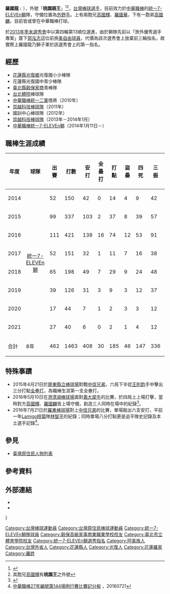 {{Infobox CPBL player|
|name=羅國龍|
|image=羅國龍.jpg|
|width=300|
|position=外野手|
|team=統一7-ELEVEn獅|
|number=8|
|bats=右|
|throws=右|
|birthdate={{birth_date_and_age|1989|6|24|mf=y}}|
|birthplace={{TWN}}[[花蓮縣|花蓮縣]][[光復鄉|光復鄉]]|
|debutdate=5月24日
|debutyear=2014年
|debutteam=統一7-ELEVEn獅
|statyear=2021年球季
|stat1label=打擊率
|stat1value=0.279
|stat2label=全壘打
|stat2value=30
|stat3label=打點
|stat3value=185
|stat4label=盜壘
|stat4value=46
|teams=<nowiki></nowiki> 
*[[統一7-ELEVEn獅|統一7-ELEVEn獅]]（2014年1月—）
|awards=<nowiki></nowiki>
*中華職棒年度總冠軍：2020
*[[中華職棒金手套獎|中華職棒金手套獎]]（外野手）：2015、2016
*[[中華職棒明星賽|中華職棒明星賽]]：2015、2016、2017、2018
}}

'''羅國龍'''﹝{{bd|1989年|6月24日|||catIdx=羅}}），外號「'''桃園親王'''」<ref>{{Cite web |url=http://sports.ltn.com.tw/news/breakingnews/1687214 |title=中職》羅國龍對猿單場雙響 球迷戲稱「桃園親王」 |access-date=2016-05-06 |archive-date=2018-12-09 |archive-url=https://web.archive.org/web/20181209233655/http://sports.ltn.com.tw/news/breakingnews/1687214 |dead-url=no }}</ref><ref>其胞兄[[高國輝|高國輝]]有'''桃園王'''之外號</ref>，[[台灣|台灣]][[棒球|棒球]][[运动员|選手]]，目前效力於[[中華職棒|中華職棒]]的[[統一7-ELEVEn獅|統一7-ELEVEn獅]]隊，守備位置為[[外野手|外野手]]。上有兩胞兄[[高國輝|高國輝]]、[[羅國華_(1986年)|羅國華]]，下有一胞弟[[高國麟|高國麟]]，目前皆或曾在中華職棒打球。

於[[中華職棒歷年選秀會|2013年季末選秀會]]中以第四輪第13順位選進，由於獅隊先前以「旅外優秀選手專案」簽下[[郭泓志|郭泓志]]這位前旅[[美國|美]][[自由球員|自由球員]]，代價為該次選秀會上放棄前三輪指名，故實際上羅國龍乃獅子軍於該選秀會上的第一指名。

==經歷==
*[[花蓮縣|花蓮縣]][[光復鄉|光復鄉]]光復國小少棒隊
*花蓮縣光復國中青少棒隊
*[[新北市|臺北縣]][[穀保家商|穀保家商]]青棒隊
*[[台北體院|台北體院]]棒球隊
*[[中華職棒|中華職棒]][[統一二軍|統一二軍]]借將（2010年）
*[[崇越科技棒球隊|崇越科技棒球隊]]（2011年）
*國訓中心棒球隊（2012年）
*[[崇越科技棒球隊|崇越科技棒球隊]]（2013年－2014年1月）
*[[中華職棒|中華職棒]][[統一7-ELEVEn獅|統一7-ELEVEn獅]]（2014年1月11日－）

==職棒生涯成績==
{| class="wikitable" WIDTH=1000PX
|- align=center
!年度!!球隊!!出賽!!打數!!安打!!全壘打!!打點!!盜壘!!四死!!三振!!壘打數!!雙殺打!!打擊率!!上壘率!!長打率!!OPS
|- align=center
|2014
|rowspan="8" style="text-align: center;"|[[統一7-ELEVEn獅|統一7-ELEVEn獅]]||52||150||42||0||14||4||9||42||54||4||0.280||0.319||0.360||0.679
|- align=center
|2015||99||337||103||2||37||8||39||57||135||9||0.306||0.374||0.401||0.775
|- align=center
|2016||111||421||138||16||74||12||53||91||216||11||0.328||0.400||0.513||0.913
|- align="center"
|2017||52||151||32||1||11||7||16||38||43||1||0.212||0.282||0.285||0.567
|- align=center
|2018||65||198||49||7||29||9||24||48||80||3||0.247||0.322||0.404||0.726
|- align="center"
|2019||39||126||31||3||9||3||12||37||46||0||0.246||0.312||0.365||0.677
|- align="center"
|2020||17||44||7||1||2||3||3||12||11||2||0.175||0.250||0.275||0.525
|- align="center"
|2021||27||40||6||0||2||1||4||12||7||0||0.150||0.217||0.175||0.392
|- style="color:black; background-color:#F75000;color:#FFFFFF" align="center"
|合計||8年||462||1463||408||30||185||46||147||336||592||30||0.279||0.346||0.405||0.751
|}

==特殊事蹟==
*2015年4月21日於[[屏東縣立棒球場|屏東縣立棒球場]]對戰[[中信兄弟|中信兄弟]]，六局下半從[[王則鈞|王則鈞]]手中擊出三分打點[[全壘打|全壘打]]，為職棒生涯第一支全壘打。
*2016年5月10日在[[澄清湖棒球場|澄清湖棒球場]]面對[[義大犀牛|義大犀牛]]的比賽，於四局上上場打擊，當時對方[[高國輝|高國輝]]、[[羅國麟|羅國麟]]皆上場守備，創造三人同時在場中的紀錄<ref>{{Cite web |url=http://sports.ettoday.net/news/695908 |title=影／兄弟鬩牆！ 高國輝、羅國龍、羅國麟首度同在場中 |access-date=2016-05-11 |archive-date=2019-12-05 |archive-url=https://web.archive.org/web/20191205112907/https://sports.ettoday.net/news/695908 |dead-url=no }}</ref>。
*2016年7月21日於[[羅東棒球場|羅東棒球場]]對上[[中信兄弟|中信兄弟]]的比賽，單場敲出六支安打，平前一年[[Lamigo桃猿|Lamigo桃猿]]隊[[林智平|林智平]]的紀錄；同時單場八分打點更是追平隊史記錄及本土選手記錄<ref>[http://www.cpbl.com.tw/games/box.html?&game_type=01&game_id=144&game_date=2016-07-21&pbyear=2016 中華職棒27年編號第144場例行賽比賽記分板] {{Wayback|url=http://www.cpbl.com.tw/games/box.html?&game_type=01&game_id=144&game_date=2016-07-21&pbyear=2016 |date=20180612141124 }}，20160721</ref>。

==參見==
* [[臺灣原住民人物列表|臺灣原住民人物列表]]

== 參考資料 ==
{{reflist}}

==外部連結==
{{台灣棒球維基館}}
{{中華職棒球員資料|id=R613|name=羅國龍}}
*{{facebook|LogoLung8}}
*{{instagram|kuolong624}}
{{start box}}}
{{s-awards}}
{{s-before|[[張建銘|張建銘]]、[[張正偉|張正偉]]、[[詹智堯|詹智堯]]}}
{{s-title|[[中華職棒金手套獎|中華職棒金手套獎]](外野手)|2015-2016年}}
{{s-after|[[王柏融|王柏融]]、[[林哲瑄|林哲瑄]]、[[張志豪|張志豪]]}}
{{end box}}
{{統一7-ELEVEn獅隊球員名單}}
{{2005年第十二屆IBA世界青少棒錦標賽中華青少棒代表隊}}
{{2007年第七屆亞洲青棒錦標賽中華青棒代表隊}}
{{2007年第二十八屆小馬聯盟帕馬級世界青棒錦標賽中華青棒代表隊}}
{{2017年世界棒球經典賽中華成棒代表隊}}
{{展逸國際行銷有限公司}}
{{DEFAULTSORT:Lo Kuo Lung}}
[[Category:台灣棒球運動員|Category:台灣棒球運動員]]
[[Category:台灣原住民棒球運動員|Category:台灣原住民棒球運動員]]
[[Category:統一7-ELEVEn獅隊球員|Category:統一7-ELEVEn獅隊球員]]
[[Category:穀保高級家事商業職業學校校友|Category:穀保高級家事商業職業學校校友]]
[[Category:臺北市立體育學院校友|Category:臺北市立體育學院校友]]
[[Category:統一7-ELEVEn獅選秀指名|Category:統一7-ELEVEn獅選秀指名]]
[[Category:阿美族人|Category:阿美族人]]
[[Category:台灣外省人|Category:台灣外省人]]
[[Category:花蓮縣人|Category:花蓮縣人]]
[[Category:光復人|Category:光復人]]
[[Category:花蓮羅家|Category:花蓮羅家]]
[[Category:羅姓|Category:羅姓]]